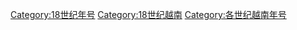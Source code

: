[[Category:18世纪年号|Category:18世纪年号]]
[[Category:18世纪越南|Category:18世纪越南]]
[[Category:各世纪越南年号|Category:各世纪越南年号]]
